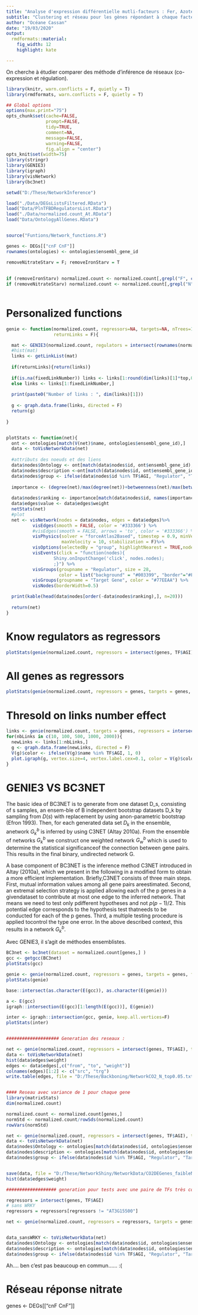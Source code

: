 ---
title: "Analyse d'expression différentielle mutli-facteurs : Fer, Azote et CO2"
subtitle: "Clustering et réseau pour les gènes répondant à chaque facteur"
author: "Océane Cassan"
date: "19/03/2020"
output: 
  rmdformats::material:
    fig_width: 12
    highlight: kate

---

On cherche à étudier comparer des méthode d'inférence de réseaux (co-expression et régulation). 

```{r knitr_init, echo=FALSE, cache=FALSE}
library(knitr, warn.conflicts = F, quietly = T)
library(rmdformats, warn.conflicts = F, quietly = T)

## Global options
options(max.print="75")
opts_chunk$set(cache=FALSE,
               prompt=FALSE,
               tidy=TRUE,
               comment=NA,
               message=FALSE,
               warning=FALSE,
               fig.align = "center")
opts_knit$set(width=75)
library(stringr)
library(GENIE3)
library(igraph)
library(visNetwork)
library(bc3net)

setwd("D:/These/NetworkInference")

load("./Data/DEGsListsFiltered.RData")
load("Data/PlnTFBDRegulatorsList.RData")
load("./Data/normalized.count_At.RData")
load("Data/OntologyAllGenes.RData")


source("Funtions/Network_functions.R")

genes <- DEGs[["cnF CnF"]]
rownames(ontologies) <- ontologies$ensembl_gene_id

removeNitrateStarv = F; removeIronStarv = T
 
 
if (removeIronStarv) normalized.count <- normalized.count[,grepl("F", colnames(normalized.count))]
if (removeNitrateStarv) normalized.count <- normalized.count[,grepl("N", colnames(normalized.count))]
  
```


# Personalized functions


```{r}
genie <- function(normalized.count, regressors=NA, targets=NA, nTrees=1000, nCores=5, top = 0.05, fixedLinkNumber = NA,
                  returnLinks = F){

  mat <- GENIE3(normalized.count, regulators = intersect(rownames(normalized.count),regressors), targets = targets, treeMethod = "RF", K = "sqrt", nTrees = nTrees, nCores = nCores,verbose = T)
  #hist(mat)
  links <- getLinkList(mat)
  
  if(returnLinks){return(links)}
  
  if(is.na(fixedLinkNumber)) links <- links[1:round(dim(links)[1]*top,0),]
  else links <- links[1:fixedLinkNumber,]
  
  print(paste0("Number of links : ", dim(links)[1]))
  
  g <- graph.data.frame(links, directed = F)
  return(g)
  
}


plotStats <- function(net){
  ont <- ontologies[match(V(net)$name, ontologies$ensembl_gene_id),]
  data <- toVisNetworkData(net)
  
  #attributs des noeuds et des liens
  data$nodes$Ontology <- ont[match(data$nodes$id, ont$ensembl_gene_id),]$external_gene_name
  data$nodes$description <-ont[match(data$nodes$id, ont$ensembl_gene_id),]$description
  data$nodes$group <- ifelse(data$nodes$id %in% TF$AGI, "Regulator", "Target Gene")
  
  importance <- (degree(net)/max(degree(net))+betweenness(net)/max(betweenness(net)))*0.5
  
  data$nodes$ranking <- importance[match(data$nodes$id, names(importance))]
  data$edges$value <- data$edges$weight
  netStats(net)
  #plot
  net <- visNetwork(nodes = data$nodes, edges = data$edges)%>% 
          visEdges(smooth = FALSE, color = '#333366') %>% 
          #visEdges(smooth = FALSE, arrows = 'to', color = '#333366') %>% 
          visPhysics(solver = "forceAtlas2Based", timestep = 0.9, minVelocity=10, 
                     maxVelocity = 10, stabilization = F)%>%
          visOptions(selectedBy = "group", highlightNearest = TRUE,nodesIdSelection  = TRUE, collapse = TRUE)%>% 
          visEvents(click = "function(nodes){
                  Shiny.onInputChange('click', nodes.nodes);
                  ;}") %>% 
          visGroups(groupname = "Regulator", size = 28,
                    color = list("background" = "#003399", "border"="#FFFFCC"), shape = "square") %>% 
          visGroups(groupname = "Target Gene", color = "#77EEAA") %>% 
          visNodes(borderWidth=0.5) 

  print(kable(head(data$nodes[order(-data$nodes$ranking),], n=20)))
  
  return(net)
}
```


# Know regulators as regressors

```{r}

plotStats(genie(normalized.count, regressors = intersect(genes, TF$AGI), targets = genes, top=1))

```


# All genes as regressors

```{r}

plotStats(genie(normalized.count, regressors = genes, targets = genes, fixedLinkNumber = 600))

```


# Thresold on links number effect


```{r}

links <- genie(normalized.count, targets = genes, regressors = intersect(genes, TF$AGI), returnLinks = T)
for(nbLinks in c(10, 100, 500, 1000, 2000)){
  newLinks <- links[1:nbLinks,]
  g <- graph.data.frame(newLinks, directed = F)
  V(g)$color <- ifelse(V(g)$name %in% TF$AGI, 1, 0)
  plot.igraph(g, vertex.size=4, vertex.label.cex=0.1, color = V(g)$color, main = paste0(nbLinks, " links"))
}
```


# GENIE3 VS BC3NET

The basic idea of BC3NET is to generate from one dataset D_s, consisting of s samples, an ensem-ble of B independent bootstrap datasets D_k by sampling from $D(s)$ with replacement by using anon-parametric bootstrap (Efron 1993).  Then, for each generated data set $D_k$ in the ensemble, anetwork $G^b_k$ is inferred by using C3NET (Altay 2010a). From the ensemble of networks $G^b_k$ we construct one weighted network $G^b_w$ which is used to determine the statistical significanceof the connection between gene pairs. This results in the final binary, undirected network G.

A base component of BC3NET is the inference method C3NET introduced in Altay (2010a), which we present in the following in a modified form to obtain a more efficient implementation.  Briefly,C3NET consists of three main steps.   First,  mutual information values among all gene pairs areestimated. Second, an extremal selection strategy is applied allowing each of the p genes in a givendataset to contribute at most one edge to the inferred network.  That means we need to test only pdifferent hypotheses and not $p(p-1)/2$.  This potential edge corresponds to the hypothesis test thatneeds to be conducted for each of the p genes.  Third, a multiple testing procedure is applied tocontrol the type one error. In the above described context, this results in a network $G^b_k$.


Avec GENIE3, il s'agit de méthodes ensemblistes.

```{r}

BC3net <- bc3net(dataset = normalized.count[genes,] )
gcc <- getgcc(BC3net)
plotStats(gcc)

genie <- genie(normalized.count, regressors = genes, targets = genes, fixedLinkNumber = length(E(gcc)))
plotStats(genie)

base::intersect(as.character(E(gcc)), as.character(E(genie)))

a <- E(gcc)
igraph::intersection(E(gcc)[1:length(E(gcc))], E(genie))

inter <- igraph::intersection(gcc, genie, keep.all.vertices=F)
plotStats(inter)


#################### Generation des reseaux : 

net <- genie(normalized.count, regressors = intersect(genes, TF$AGI), targets = genes, top=0.05)
data <- toVisNetworkData(net)
hist(data$edges$weight)
edges <- data$edges[,c("from", "to", "weight")]
colnames(edges)[1:2] <- c("src", "trg")
write.table(edges, file = "D:/These/Backboning/NetworkCO2_N_top0.05.txt", row.names = F, sep = '\t')


#### Reseau avec variance de 1 pour chaque gene
library(matrixStats)
dim(normalized.count)

normalized.count <- normalized.count[genes,]
normStd <- normalized.count/rowSds(normalized.count)
rowVars(normStd)

net <- genie(normalized.count, regressors = intersect(genes, TF$AGI), targets = genes, fixedLinkNumber=3000)
data <- toVisNetworkData(net)
data$nodes$Ontology <- ontologies[match(data$nodes$id, ontologies$ensembl_gene_id), "external_gene_name"]
data$nodes$description <- ontologies[match(data$nodes$id, ontologies$ensembl_gene_id), "description"]
data$nodes$group <- ifelse(data$nodes$id %in% TF$AGI, "Regulator", "Target Gene")


save(data, file = "D:/These/NetworkShiny/NetworkData/CO2DEGenes_faibleNitrate_CO2-N_VarianceNorm.RData")
hist(data$edges$weight)

################### generation pour tests avec une paire de TFs très corrélés

regressors = intersect(genes, TF$AGI)
# sans WRKY
regressors = regressors[regressors != "AT3G15500"]

net <- genie(normalized.count, regressors = regressors, targets = genes, fixedLinkNumber=3000)


data_sansWRKY <- toVisNetworkData(net)
data$nodes$Ontology <- ontologies[match(data$nodes$id, ontologies$ensembl_gene_id), "external_gene_name"]
data$nodes$description <- ontologies[match(data$nodes$id, ontologies$ensembl_gene_id), "description"]
data$nodes$group <- ifelse(data$nodes$id %in% TF$AGI, "Regulator", "Target Gene")


```

Ah.... ben c'est pas beaucoup en commun...... :(

# Réseau réponse nitrate


genes <- DEGs[["cnF CnF"]]

